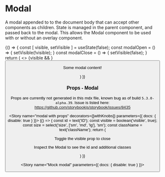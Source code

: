 

<Meta title="Components|Modal" component={Modal} />

# Modal

A modal appended to to the document body that can accept other components as children. State is managed in the parent component, and passed back to the modal.
This allows the Modal component to be used with or without an overlay component.

<Preview>
  <Story name="modal">
    {() => {
      const [ visible, setVisible ] = useState(false);
      const modalOpen = () => {
        setVisible(!visible);
      }
      const modalClose = () => {
        setVisible(false);
      }
      return (
        <>
          {visible && <Overlay opacityLevel={0.3} onClose={modalClose} />}
          <Button id='preview-btn' type='secondary' handleClick={modalOpen} content='Modal Preview'/>
          <Modal id='preview-modal' visible={visible} handleClose={modalClose} size="sm">
            <p>Some modal content!</p>
          </Modal>
        </>
      )
    }}
  </Story>
</Preview>


### Props - Modal
Props are currently not generated in this mdx file, known bug as of build `5.3.0-alpha.39`. Issue is listed here: https://github.com/storybookjs/storybook/issues/8435
<Props of={Modal} />

<Story name="modal with props" decorators={[withKnobs]} parameters={{ docs: { disable: true } }}>
  {() => {
    const id = text('ID');
    const visible = boolean('visible', true);
    const size = select('size', ['sm', 'md', 'lg'], 'sm');
    const className = text('className');
    return (
      <Modal id={id} visible={visible} className={className} size={size}>
        <p>Toggle the visible prop to close</p>
        <p>Inspect the Modal to see the id and additional classes</p>
      </Modal>
    )
  }}
</Story>

<Story name="Mock modal" parameters={{ docs: { disable: true } }}>
  <ModalView />
</Story>
